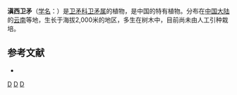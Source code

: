 {{Speciesbox 
| taxon = Euonymus paravagans
| authority = [[顾哲明|Z. M. Gu]]
}}

'''滇西卫矛'''（[[学名|学名]]：{{lang|la|''Euonymus paravagans''}}）是[[卫矛科|卫矛科]][[卫矛属|卫矛属]]的植物，是中国的特有植物。分布在[[中国大陆|中国大陆]]的[[云南|云南]]等地，生长于海拔2,000米的地区，多生在树木中，目前尚未由人工引种栽培。

== 参考文献 ==
<div class="references-small">
* {{cite web| url =http://www.bioinfo.cn/db05/KmzwSpecies.php?action=view&id=2823| title =滇西卫矛| work =《中国高等植物数据库全库》| publisher =中国科学院微生物研究所| author =昆明植物研究所| accessdate =2009-02-23| deadurl =yes| archiveurl =https://web.archive.org/web/20160305061440/http://www.bioinfo.cn/db05/KmzwSpecies.php?action=view&id=2823| archivedate =2016-03-05}}
</div>

{{Taxonbar}}

[[Category:卫矛属|D]]
[[Category:中國特有植物|D]]
[[Category:云南植物|D]]